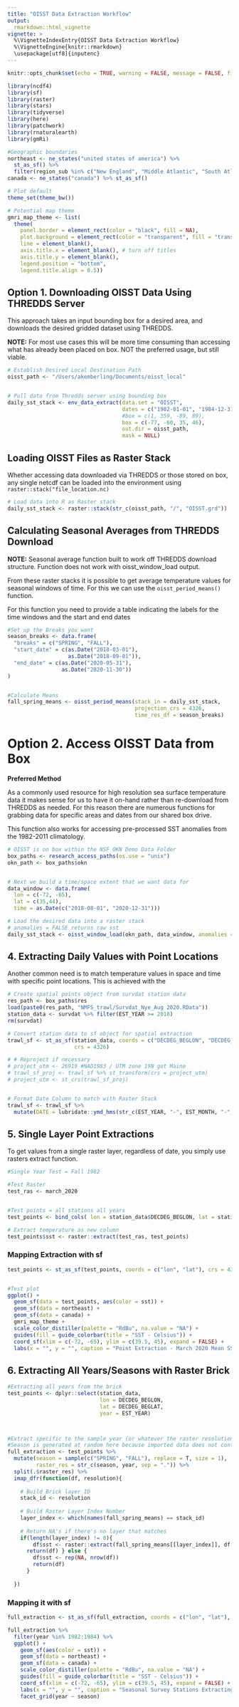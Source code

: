 ```yaml
---
title: "OISST Data Extraction Workflow"
output: 
  rmarkdown::html_vignette
vignette: >
  %\VignetteIndexEntry{OISST Data Extraction Workflow}
  %\VignetteEngine{knitr::rmarkdown}
  \usepackage[utf8]{inputenc}
---
```


```r
knitr::opts_chunk$set(echo = TRUE, warning = FALSE, message = FALSE, fig.align = "center", eval = FALSE)

library(ncdf4)
library(sf)
library(raster)
library(stars)
library(tidyverse)
library(here)
library(patchwork)
library(rnaturalearth)
library(gmRi)

#Geographic boundaries
northeast <- ne_states("united states of america") %>% 
  st_as_sf() %>% 
  filter(region_sub %in% c("New England", "Middle Atlantic", "South Atlantic"))
canada <- ne_states("canada") %>% st_as_sf()

# Plot default
theme_set(theme_bw())

# Potential map theme
gmri_map_theme <- list(
  theme(
    panel.border = element_rect(color = "black", fill = NA),
    plot.background = element_rect(color = "transparent", fill = "transparent"),
    line = element_blank(),
    axis.title.x = element_blank(), # turn off titles
    axis.title.y = element_blank(),
    legend.position = "bottom", 
    legend.title.align = 0.5))
```

## Option 1. Downloading OISST Data Using THREDDS Server

This approach takes an input bounding box for a desired area, and downloads the desired gridded dataset using THREDDS. 

**NOTE:**
For most use cases this will be more time consuming than accessing what has already been placed on box. NOT the preferred usage, but still viable.

```r

# Establish Desired Local Destination Path
oisst_path <- "/Users/akemberling/Documents/oisst_local"


# Pull data from Thredds server using bounding box
daily_sst_stack <- env_data_extract(data.set = "OISST", 
                                    dates = c("1982-01-01", "1984-12-31"), 
                                    #box = c(1, 359, -89, 89), 
                                    box = c(-77, -60, 35, 46), 
                                    out.dir = oisst_path, 
                                    mask = NULL)


```

## Loading OISST Files as Raster Stack

Whether accessing data downloaded via THREDDS or those stored on box, any single netcdf can be loaded into the environment using `raster::stack("file_location.nc)`

```r
# Load data into R as Raster stack
daily_sst_stack <- raster::stack(str_c(oisst_path, "/", "OISST.grd"))
```

## Calculating Seasonal Averages from THREDDS Download

**NOTE:** Seasonal average function built to work off THREDDS download structure. Function does not work with oisst_window_load output.

From these raster stacks it is possible to get average temperature values for seasonal windows of time. For this we can use the `oisst_period_means()` function.

For this function you need to provide a table indicating the labels for the time windows and the start and end dates

```r
#Set up the Breaks you want
season_breaks <- data.frame(
  "breaks" = c("SPRING", "FALL"),
  "start_date" = c(as.Date("2018-03-01"), 
                   as.Date("2018-09-01")),
  "end_date" = c(as.Date("2020-05-31"), 
                 as.Date("2020-11-30"))
)


#Calculate Means
fall_spring_means <- oisst_period_means(stack_in = daily_sst_stack, 
                                        projection_crs = 4326, 
                                        time_res_df = season_breaks)
```

# Option 2. Access OISST Data from Box

**Preferred Method**

As a commonly used resource for high resolution sea surface temperature data it makes sense for us to have it on-hand rather than re-download from THREDDS as needed. For this reason there are numerous functions for grabbing data for specific areas and dates from our shared box drive.

This function also works for accessing pre-processed SST anomalies from the 1982-2011 climatology.


```r

# OISST is on box within the NSF OKN Demo Data Folder
box_paths <- research_access_paths(os.use = "unix")
okn_path <- box_paths$okn


# Next we build a time/space extent that we want data for
data_window <- data.frame(
  lon = c(-72, -65), 
  lat = c(35,44), 
  time = as.Date(c("2018-08-01", "2020-12-31")))

# Load the desired data into a raster stack
# anomalies = FALSE returns raw sst
daily_sst_stack <- oisst_window_load(okn_path, data_window, anomalies = FALSE)
```






## 4. Extracting Daily Values with Point Locations

Another common need is to match temperature values in space and time with specific point locations. This is achieved with the


```r
# Create spatial points object from survdat station data
res_path <- box_paths$res
load(paste0(res_path, "NMFS_trawl/Survdat_Nye_Aug 2020.RData"))
station_data <- survdat %>% filter(EST_YEAR >= 2018)
rm(survdat)

# Convert station data to sf object for spatial extraction
trawl_sf <- st_as_sf(station_data, coords = c("DECDEG_BEGLON", "DECDEG_BEGLAT"), 
                     crs = 4326)

# # Reproject if necessary
# project_utm <- 26919 #NAD1983 / UTM zone 19N got Maine
# trawl_sf_proj <- trawl_sf %>% st_transform(crs = project_utm)
# project_utm <- st_crs(trawl_sf_proj)


# Format Date Column to match with Raster Stack
trawl_sf <- trawl_sf %>% 
  mutate(DATE = lubridate::ymd_hms(str_c(EST_YEAR, "-", EST_MONTH, "-", EST_DAY, " 12:00:00")))
```

## 5. Single Layer Point Extractions

To get values from a single raster layer, regardless of date, you simply use rasters extract function.

```r
#Single Year Test = Fall 1982

#Test Raster 
test_ras <- march_2020


#Test points = all stations all years
test_points <- bind_cols( lon = station_data$DECDEG_BEGLON, lat = station_data$DECDEG_BEGLAT)

# Extract temperature as new column
test_points$sst <- raster::extract(test_ras, test_points)
```


### Mapping Extraction with sf

```r
test_points <- st_as_sf(test_points, coords = c("lon", "lat"), crs = 4326)


#Test plot
ggplot() +
  geom_sf(data = test_points, aes(color = sst)) +
  geom_sf(data = northeast) +
  geom_sf(data = canada) +
  gmri_map_theme +
  scale_color_distiller(palette = "RdBu", na.value = "NA") +
  guides(fill = guide_colorbar(title = "SST - Celsius")) +
  coord_sf(xlim = c(-72, -65), ylim = c(39.5, 45), expand = FALSE) +
  labs(x = "", y = "", caption = "Point Extraction - March 2020 Mean SST")

```

## 6. Extracting All Years/Seasons with Raster Brick

```r

#Extracting all years from the brick
test_points <- dplyr::select(station_data, 
                             lon = DECDEG_BEGLON, 
                             lat = DECDEG_BEGLAT, 
                             year = EST_YEAR)



#Extract specific to the sample year (or whatever the raster resolution is)
#Season is generated at random here because imported data does not contain that information
full_extraction <- test_points %>% 
  mutate(season = sample(c("SPRING", "FALL"), replace = T, size = 1),
         raster_res = str_c(season, year, sep = ".")) %>% 
  split(.$raster_res) %>% 
  imap_dfr(function(df, resolution){
    
    # Build Brick layer ID
    stack_id <- resolution
    
    # Build Raster Layer Index Number
    layer_index <- which(names(fall_spring_means) == stack_id)
    
    # Return NA's if there's no layer that matches
    if(length(layer_index) != 0){
        df$sst <- raster::extract(fall_spring_means[[layer_index]], df[, c("lon", "lat")])
      return(df) } else {
        df$sst <- rep(NA, nrow(df))
        return(df)
      }
    
  })
```





### Mapping it with sf

```r
full_extraction <- st_as_sf(full_extraction, coords = c("lon", "lat"), crs = 4326)

full_extraction %>% 
  filter(year %in% 1982:1984) %>% 
  ggplot() +
    geom_sf(aes(color = sst)) +
    geom_sf(data = northeast) +
    geom_sf(data = canada) +
    scale_color_distiller(palette = "RdBu", na.value = "NA") +
    guides(fill = guide_colorbar(title = "SST - Celsius")) +
    coord_sf(xlim = c(-72, -65), ylim = c(39.5, 45), expand = FALSE) +
    labs(x = "", y = "", caption = "Seasonal Survey Stations Extracting Matching SST Means") +
    facet_grid(year ~ season)
```




